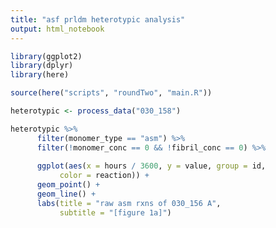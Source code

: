 ```yaml
---
title: "asf prldm heterotypic analysis"
output: html_notebook
---
```


```r
library(ggplot2)
library(dplyr)
library(here)

source(here("scripts", "roundTwo", "main.R"))
```

```r
heterotypic <- process_data("030_158")
```

```r
heterotypic %>% 
      filter(monomer_type == "asm") %>%
      filter(!monomer_conc == 0 && !fibril_conc == 0) %>%
      
      ggplot(aes(x = hours / 3600, y = value, group = id,
           color = reaction)) +
      geom_point() +
      geom_line() +
      labs(title = "raw asm rxns of 030_156 A",
           subtitle = "[figure 1a]")
```

